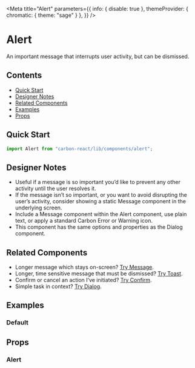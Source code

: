 
<Meta
  title="Alert"
  parameters={{
    info: { disable: true },
    themeProvider: { chromatic: { theme: "sage" } },
  }}
/>

# Alert

An important message that interrupts user activity, but can be dismissed.

## Contents

- [Quick Start](#quick-start)
- [Designer Notes](#designer-notes)
- [Related Components](#related-components)
- [Examples](#examples)
- [Props](#props)

## Quick Start

```javascript
import Alert from "carbon-react/lib/components/alert";
```

## Designer Notes

- Useful if a message is so important you’d like to prevent any other activity until the user resolves it.
- If the message isn’t so important, or you want to avoid disrupting the user’s activity, consider showing a static Message component in the underlying screen.
- Include a Message component within the Alert component, use plain text, or apply a standard Carbon Error or Warning icon.
- This component has the same options and properties as the Dialog component.

## Related Components

- Longer message which stays on-screen? [Try Message](/?path=/docs/message--default-story "Try Message").
- Longer, time sensitive message that must be dismissed? [Try Toast](/?path=/docs/toast--default-story "Try Toast").
- Confirm or cancel an action I’ve initiated? [Try Confirm](/?path=/docs/confirm--default-story "Try Confirm").
- Simple task in context? [Try Dialog](/?path=/docs/dialog--default-story "Try Dialog").

## Examples

### Default

<Canvas>
  <Story name="default" story={AlertComponent} />
</Canvas>

## Props

### Alert

<ArgsTable of={Alert} />
